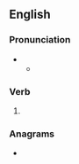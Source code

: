 ==English==

===Pronunciation===
* {{IPA|en|/ˈʃaɪnd/}}
** {{audio|en|LL-Q1860 (eng)-Vealhurl-shined.wav|Audio (UK)}}

===Verb===
{{head|en|verb form}}

# {{en-past of|shine}}

===Anagrams===
* {{anagrams|en|a=dehins|Hedins|Hindes|henids|shneid}}